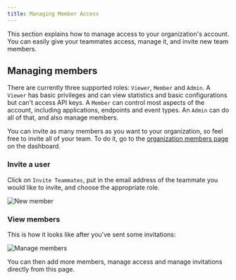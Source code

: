 ```yaml
---
title: Managing Member Access
---
```


This section explains how to manage access to your organization's account. You can easily give your teammates access, manage it, and invite new team members.

## Managing members

There are currently three supported roles: `Viewer`, `Member` and `Admin`. A `Viewer` has basic privileges and can view statistics and basic configurations but can't access API keys. A `Member` can control most aspects of the account, including applications, endpoints and event types. An `Admin` can do all of that, and also manage members.

You can invite as many members as you want to your organization, so feel free to invite all of your team. To do it, go to the [organization members page](https://dashboard.svix.com/settings/organization/members) on the dashboard.

### Invite a user

Click on `Invite Teammates`, put in the email address of the teammate you would like to invite, and choose the appropriate role.

![New member](./org-members/add-member.png)

### View members

This is how it looks like after you've sent some invitations:

![Manage members](./org-members/manage-members.png)

You can then add more members, manage access and manage invitations directly from this page.

